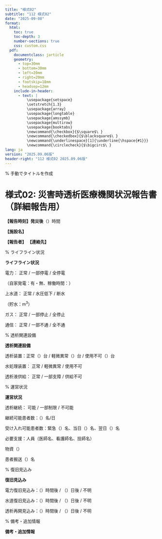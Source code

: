 ```yaml
---
title: "様式02"
subtitle: "112 様式02"
date: "2025-09-08"
format: 
  html:
    toc: true
    toc-depth: 3
    number-sections: true
    css: custom.css
  pdf:
    documentclass: jarticle
    geometry: 
      - top=30mm
      - bottom=30mm  
      - left=20mm
      - right=20mm
      - footskip=18mm
      - headsep=12mm
    include-in-header:
      - text: |
          \usepackage{setspace}
          \setstretch{1.3}
          \usepackage{array}
          \usepackage{longtable}
          \usepackage{amssymb}
          \usepackage{multirow}
          \usepackage{booktabs}
          \newcommand{\checkbox}{$\square$\ }
          \newcommand{\checkedbox}{$\blacksquare$\ }
          \newcommand{\underlinespace}[1]{\underline{\hspace{#1}}}
          \newcommand{\circlecheck}{$\bigcirc$\ }
lang: ja
version: "2025.09.06版"
header-right: "112 様式02 2025.09.06版"
---
```


% 手動でタイトルを作成

# 様式02: 災害時透析医療機関状況報告書（詳細報告用）



**【報告時刻】発災後**（\underlinespace{2cm}）時間



**【施設名】** \underlinespace{10cm}



**【報告者】** \underlinespace{4cm}      **【連絡先】** \underlinespace{5cm}



% ライフライン状況

**\large ライフライン状況**




\checkbox 電力：     \checkbox 正常      /      \checkbox 一部停電      /      \checkbox 全停電



（自家発電：\checkbox 有・\checkbox 無、稼働時間：\underlinespace{2cm}）



\checkbox 上水道：     \checkbox 正常      /      \checkbox 水圧低下      /      \checkbox 断水



（貯水：\underlinespace{2cm}m$^3$）



\checkbox ガス：     \checkbox 正常      /      \checkbox 一部停止      /      \checkbox 全停止



\checkbox 通信：     \checkbox 正常      /      \checkbox 一部不通      /      \checkbox 全不通



% 透析関連設備

**\large 透析関連設備**




\checkbox 透析装置：正常（\underlinespace{1.5cm}）台      /      軽微異常（\underlinespace{1.5cm}）台      /      使用不可（\underlinespace{1.5cm}）台



\checkbox 水処理装置：     \checkbox 正常      /      \checkbox 軽微異常      /      \checkbox 使用不可



\checkbox 透析液供給：     \checkbox 正常      /      \checkbox 一部支障      /      \checkbox 供給不可



% 運営状況

**\large 運営状況**




\checkbox 透析継続：     \checkbox 可能      /      \checkbox 一部制限      /      \checkbox 不可能



\checkbox 継続可能患者数：（\underlinespace{2cm}）名/日



\checkbox 受け入れ可能患者数：緊急（\underlinespace{1.5cm}）名、当日（\underlinespace{1.5cm}）名、翌日（\underlinespace{1.5cm}）名



\checkbox 必要支援：人員（医師\underlinespace{1cm}名、看護師\underlinespace{1cm}名、技師\underlinespace{1cm}名）



\hspace*{3.5cm}物資（\underlinespace{8cm}）



\hspace*{3.5cm}患者搬送（\underlinespace{2cm}）名



% 復旧見込み

**\large 復旧見込み**




\checkbox 電力復旧見込み：（\underlinespace{2cm}）時間後      /      （\underlinespace{2cm}）日後      /      \checkbox 不明



\checkbox 水道復旧見込み：（\underlinespace{2cm}）時間後      /      （\underlinespace{2cm}）日後      /      \checkbox 不明



\checkbox 透析再開見込み：（\underlinespace{2cm}）時間後      /      （\underlinespace{2cm}）日後      /      \checkbox 不明



% 備考・追加情報

**\large 備考・追加情報**




\underlinespace{13cm}



\underlinespace{13cm}



\underlinespace{13cm}



\underlinespace{13cm}



\underlinespace{13cm}